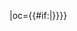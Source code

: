 {{fb team|t=河南嵩山龙门|tan=河南嵩山龙门足球俱乐部|tc=CHN|abb={{#if:{{{abb|}}}|河南}}|oc={{#if:{{{oc|}}}|{{{oc}}}}}}}<!--
--><noinclude>[[Category:中国足球超级联赛模板|{{PAGENAME}}]]</noinclude>
